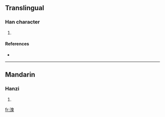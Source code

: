 ==Translingual==

===Han character===
{{Han char|rn=85|rad=水|as=10|sn=13|four=3611<sub>3</sub>|canj=水竹山戈 (EHUI)}}

# {{defn|Han|sort=水10}}

====References====
* {{Han ref|kx=0641.190|dkj=17997|dj=1048.210|hdz=31701.050|uh=6EBE|ud=28350|bh=DE5A|bd=56922}}

----

==Mandarin==

===Hanzi===
{{cmn-hanzi|pin=[[wēi]] ([[wei1]])|wg=wei<sup>1</sup>}}

# {{defn|Mandarin}}

[[fr:溾]]